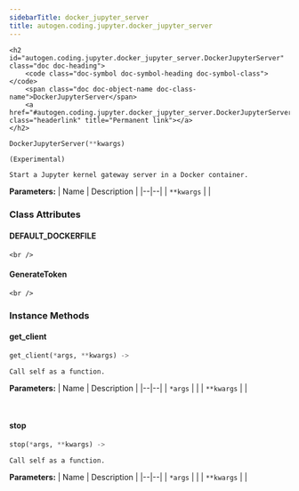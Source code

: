 ```yaml
---
sidebarTitle: docker_jupyter_server
title: autogen.coding.jupyter.docker_jupyter_server
---
```


    <h2 id="autogen.coding.jupyter.docker_jupyter_server.DockerJupyterServer" class="doc doc-heading">
        <code class="doc-symbol doc-symbol-heading doc-symbol-class"></code>
        <span class="doc doc-object-name doc-class-name">DockerJupyterServer</span>
        <a href="#autogen.coding.jupyter.docker_jupyter_server.DockerJupyterServer" class="headerlink" title="Permanent link"></a>
    </h2>

```python
DockerJupyterServer(**kwargs)
```

    (Experimental)
    
    Start a Jupyter kernel gateway server in a Docker container.

<b>Parameters:</b>
| Name | Description |
|--|--|
| `**kwargs` |  |

### Class Attributes

<code class="doc-symbol doc-symbol-heading doc-symbol-attribute"></code>
#### DEFAULT_DOCKERFILE
<a href="#autogen.coding.jupyter.docker_jupyter_server.DockerJupyterServer.DEFAULT_DOCKERFILE" class="headerlink" title="Permanent link"></a>

    <br />

<code class="doc-symbol doc-symbol-heading doc-symbol-attribute"></code>
#### GenerateToken
<a href="#autogen.coding.jupyter.docker_jupyter_server.DockerJupyterServer.GenerateToken" class="headerlink" title="Permanent link"></a>

    <br />

### Instance Methods

<code class="doc-symbol doc-symbol-heading doc-symbol-method"></code>
#### get_client
<a href="#autogen.coding.jupyter.docker_jupyter_server.DockerJupyterServer.get_client" class="headerlink" title="Permanent link"></a>

```python
get_client(*args, **kwargs) -> 
```

    Call self as a function.

<b>Parameters:</b>
| Name | Description |
|--|--|
| `*args` |  |
| `**kwargs` |  |

<br />

<code class="doc-symbol doc-symbol-heading doc-symbol-method"></code>
#### stop
<a href="#autogen.coding.jupyter.docker_jupyter_server.DockerJupyterServer.stop" class="headerlink" title="Permanent link"></a>

```python
stop(*args, **kwargs) -> 
```

    Call self as a function.

<b>Parameters:</b>
| Name | Description |
|--|--|
| `*args` |  |
| `**kwargs` |  |

<br />